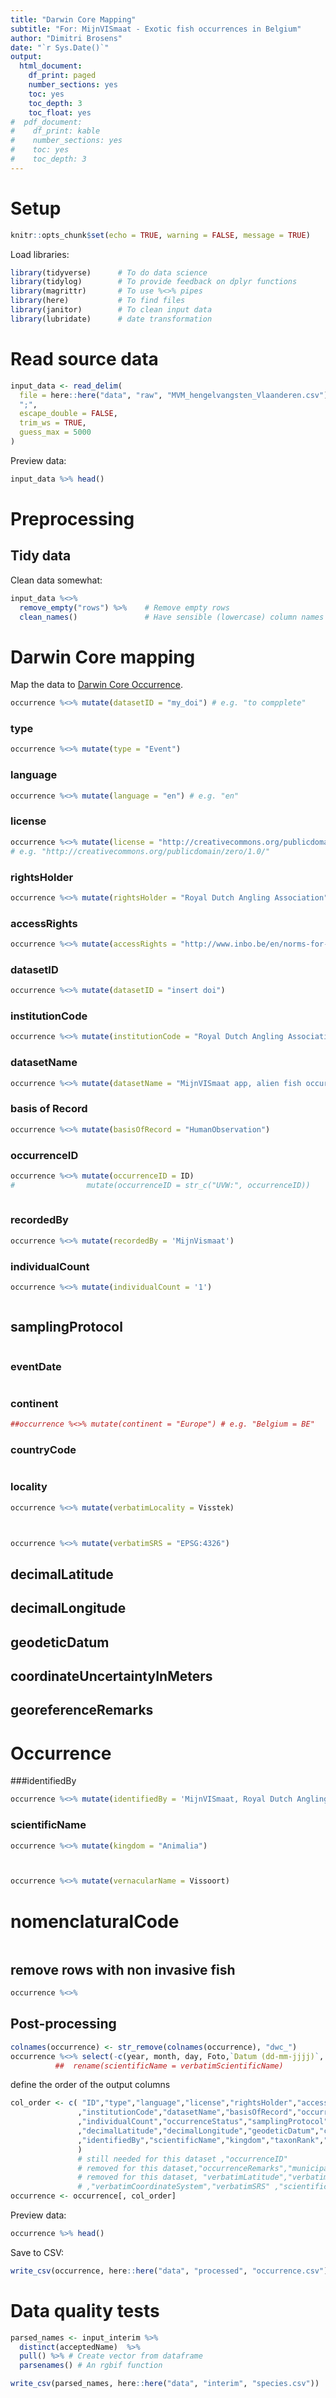 ```yaml
---
title: "Darwin Core Mapping"
subtitle: "For: MijnVISmaat - Exotic fish occurrences in Belgium"
author: "Dimitri Brosens"
date: "`r Sys.Date()`"
output:
  html_document:
    df_print: paged
    number_sections: yes
    toc: yes
    toc_depth: 3
    toc_float: yes
#  pdf_document:
#    df_print: kable
#    number_sections: yes
#    toc: yes
#    toc_depth: 3
---
```


# Setup 

```r
knitr::opts_chunk$set(echo = TRUE, warning = FALSE, message = TRUE)
```

Load libraries:

```r
library(tidyverse)      # To do data science
library(tidylog)        # To provide feedback on dplyr functions
library(magrittr)       # To use %<>% pipes
library(here)           # To find files
library(janitor)        # To clean input data
library(lubridate)      # date transformation
```

# Read source data

```r
input_data <- read_delim(
  file = here::here("data", "raw", "MVM_hengelvangsten_Vlaanderen.csv"),
  ";",
  escape_double = FALSE,
  trim_ws = TRUE,
  guess_max = 5000
)
```

Preview data:

```r
input_data %>% head()
```

# Preprocessing

## Tidy data

Clean data somewhat:

```r
input_data %<>%
  remove_empty("rows") %>%    # Remove empty rows
  clean_names()               # Have sensible (lowercase) column names
```


# Darwin Core mapping

Map the data to [Darwin Core Occurrence](http://rs.gbif.org/core/dwc_occurrence_2015-07-02.xml).

```r
occurrence %<>% mutate(datasetID = "my_doi") # e.g. "to compplete"
```

### type

```r
occurrence %<>% mutate(type = "Event")
```

### language

```r
occurrence %<>% mutate(language = "en") # e.g. "en"
```

### license

```r
occurrence %<>% mutate(license = "http://creativecommons.org/publicdomain/zero/1.0/") 
# e.g. "http://creativecommons.org/publicdomain/zero/1.0/"
```

### rightsHolder

```r
occurrence %<>% mutate(rightsHolder = "Royal Dutch Angling Association") # e.g. "INBO"
```

### accessRights

```r
occurrence %<>% mutate(accessRights = "http://www.inbo.be/en/norms-for-data-use") 
```

### datasetID

```r
occurrence %<>% mutate(datasetID = "insert doi") 
```

### institutionCode

```r
occurrence %<>% mutate(institutionCode = "Royal Dutch Angling Association") # e.g. "INBO"
```

### datasetName

```r
occurrence %<>% mutate(datasetName = "MijnVISmaat app, alien fish occurrences in Belgium") # e.g. "Checklist of non-native freshwater fishes in Flanders, Belgium"
```

### basis of Record

```r
occurrence %<>% mutate(basisOfRecord = "HumanObservation")
```

### occurrenceID

```r
occurrence %<>% mutate(occurrenceID = ID) 
#                mutate(occurrenceID = str_c("UVW:", occurrenceID))
  
```

### recordedBy

```r
occurrence %<>% mutate(recordedBy = 'MijnVismaat')
```

### individualCount

```r
occurrence %<>% mutate(individualCount = '1') 
```


```r
```

## samplingProtocol

```r
```

### eventDate

```r
```

### continent

```r
##occurrence %<>% mutate(continent = "Europe") # e.g. "Belgium = BE"
```

### countryCode

```r
```

### locality

```r
occurrence %<>% mutate(verbatimLocality = Visstek)
```


```r
```


```r
```


```r
occurrence %<>% mutate(verbatimSRS = "EPSG:4326")
```

## decimalLatitude
## decimalLongitude
## geodeticDatum
## coordinateUncertaintyInMeters
## georeferenceRemarks

# Occurrence

###identifiedBy
```r
occurrence %<>% mutate(identifiedBy = 'MijnVISmaat, Royal Dutch Angling Association')
```

### scientificName 

```r
occurrence %<>% mutate(kingdom = "Animalia")
```


```r
```


```r
```


```r
occurrence %<>% mutate(vernacularName = Vissoort)
```

# nomenclaturalCode

```r
```

## remove rows with non invasive fish

```r
occurrence %<>%
```

## Post-processing

```r
colnames(occurrence) <- str_remove(colnames(occurrence), "dwc_")
occurrence %<>% select(-c(year, month, day, Foto,`Datum (dd-mm-jjjj)`, `Tijdconversie (uu:mm)`,Visstek, Vissoort, `Lat (EPSG: 4326)`, `Lon (EPSG: 4326)`, acceptedName, Bron ))  #remove collection columns
          ##  rename(scientificName = verbatimScientificName) 
```


define the order of the output columns

```r
col_order <- c( "ID","type","language","license","rightsHolder","accessRights","datasetID"
               ,"institutionCode","datasetName","basisOfRecord","occurrenceID","recordedBy"
               ,"individualCount","occurrenceStatus","samplingProtocol","eventDate","continent","countryCode","verbatimLocality"
               ,"decimalLatitude","decimalLongitude","geodeticDatum","coordinateUncertaintyInMeters"
               ,"identifiedBy","scientificName","kingdom","taxonRank","nomenclaturalCode"
               ) 
               # still needed for this dataset ,"occurrenceID"
               # removed for this dataset,"occurrenceRemarks","municipality","samplingEffort"
               # removed for this dataset, "verbatimLatitude","verbatimLongitude","verbatimCoordinates"
               # ,"verbatimCoordinateSystem","verbatimSRS" ,"scientificNameAuthorship"
occurrence <- occurrence[, col_order]
```

Preview data:

```r
occurrence %>% head()
```

Save to CSV:

```r
write_csv(occurrence, here::here("data", "processed", "occurrence.csv"), na = "")
```

# Data quality tests

```r
parsed_names <- input_interim %>%
  distinct(acceptedName)  %>%
  pull() %>% # Create vector from dataframe
  parsenames() # An rgbif function

write_csv(parsed_names, here::here("data", "interim", "species.csv"))
```
